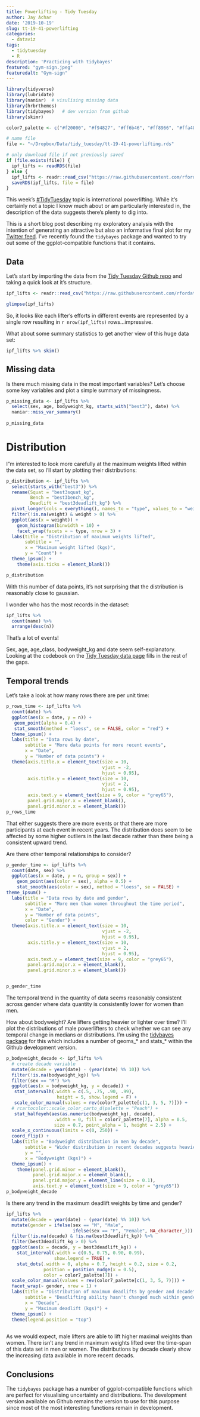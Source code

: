 ```yaml
---
title: Powerlifting - Tidy Tuesday
author: Jay Achar
date: '2019-10-19'
slug: tt-19-41-powerlifting
categories:
  - dataviz
tags:
  - tidytuesday
  - R
description: 'Practicing with tidybayes'
featured: "gym-sign.jpeg"
featuredalt: "Gym-sign"
---
```

```r
library(tidyverse)
library(lubridate)
library(naniar)  # visulising missing data
library(hrbrthemes)
library(tidybayes)   # dev version from github
library(skimr)

color7_palette <- c("#f20000", "#f94827", "#ff6b46", "#ff8966", "#ffa486", "#ffbea8", "#ffd8cb")
```
```r
# name file 
file <- "~/Dropbox/Data/tidy_tuesday/tt-19-41-powerlifting.rds"

# only download file if not previously saved
if (file.exists(file)) {
  ipf_lifts <- readRDS(file)
} else {
  ipf_lifts <- readr::read_csv("https://raw.githubusercontent.com/rfordatascience/tidytuesday/master/data/2019/2019-10-08/ipf_lifts.csv")
  saveRDS(ipf_lifts, file = file)
}

```

This week's [#TidyTuesday](https://thomasmock.netlify.com/post/tidytuesday-a-weekly-social-data-project-in-r/){target="_blank"} topic is international powerlifting. While it's certainly not a topic I know much about or am particularly interested in, the description of the data suggests there's plenty to dig into. 

This is a short blog post describing my exploratory analysis with the intention of generating an attractive but also an informative final plot for my [Twitter feed](https://www.twitter.com/dr_jay_a){target="_blank"}. I've recently found the `tidybayes` package and wanted to try out some of the ggplot-compatible functions that it contains. 

## Data

Let's start by importing the data from the [Tidy Tuesday Github repo](https://github.com/rfordatascience/tidytuesday){target="_blank"} and taking a quick look at it's structure. 

```r
ipf_lifts <- readr::read_csv("https://raw.githubusercontent.com/rfordatascience/tidytuesday/master/data/2019/2019-10-08/ipf_lifts.csv")
```
```r
glimpse(ipf_lifts)
```
So, it looks like each lifter's efforts in different events are represented by a single row resulting in `r nrow(ipf_lifts)` rows...impressive. 

What about some summary statistics to get another view of this huge data set: 
```r
ipf_lifts %>% skim()

```

## Missing data

Is there much missing data in the most important variables? Let's choose some key variables and plot a simple summary of missingness. 

```r
p_missing_data <- ipf_lifts %>% 
  select(sex, age, bodyweight_kg, starts_with("best3"), date) %>% 
  naniar::miss_var_summary()
  
p_missing_data 
```

# Distribution

I"m interested to look more carefully at the maximum weights lifted within the data set, so I'll start by plotting their distributions:

```r
p_distribution <- ipf_lifts %>% 
  select(starts_with("best3")) %>% 
  rename(Squat = "best3squat_kg", 
         Bench = "best3bench_kg",
         Deadlift = "best3deadlift_kg") %>% 
  pivot_longer(cols = everything(), names_to = "type", values_to = "weight") %>% 
  filter(!is.na(weight) & weight > 0) %>% 
  ggplot(aes(x = weight)) +
    geom_histogram(binwidth = 10) +
    facet_wrap(facets = ~ type, nrow = 3) +
  labs(title = "Distribution of maximum weights lifted",
       subtitle = "",
       x = "Maximum weight lifted (kgs)",
       y = "Count") +
  theme_ipsum() +
    theme(axis.ticks = element_blank())

p_distribution
```

With this number of data points, it's not surprising that the distribution is reasonably close to gaussian. 

I wonder who has the most records in the dataset:
```r
ipf_lifts %>% 
  count(name) %>% 
  arrange(desc(n))
```
That's a lot of events!

Sex, age, age_class, bodyweight_kg and date seem self-explanatory. Looking at the codebook on the [Tidy Tuesday data page](https://github.com/rfordatascience/tidytuesday/tree/master/data/2019/2019-10-08){target="_blank"} fills in the rest of the gaps.

## Temporal trends

Let's take a look at how many rows there are per unit time: 
```r

p_rows_time <- ipf_lifts %>% 
  count(date) %>% 
  ggplot(aes(x = date, y = n)) +
   geom_point(alpha = 0.4) +
   stat_smooth(method = "loess", se = FALSE, color = "red") +
  theme_ipsum() +
  labs(title = "Data rows by date",
       subtitle = "More data points for more recent events",
       x = "Date",
       y = "Number of data points") +
  theme(axis.title.x = element_text(size = 10,
                                    vjust = -2,
                                    hjust = 0.95),
        axis.title.y = element_text(size = 10, 
                                    vjust = 2,
                                    hjust = 0.95),
        axis.text.y = element_text(size = 9, color = "grey65"),
        panel.grid.major.x = element_blank(),
        panel.grid.minor.x = element_blank())
p_rows_time
```

That either suggests there are more events or that there are more participants at each event in recent years. The distribution does seem to be affected by some higher outliers in the last decade rather than there being a consistent upward trend. 

Are there other temporal relationships to consider? 

```r
p_gender_time <- ipf_lifts %>% 
  count(date, sex) %>% 
  ggplot(aes(x = date, y = n, group = sex)) +
    geom_point(aes(color = sex), alpha = 0.5) +
    stat_smooth(aes(color = sex), method = "loess", se = FALSE) +
theme_ipsum() +
  labs(title = "Data rows by date and gender",
       subtitle = "More men than women throughout the time period",
       x = "Date",
       y = "Number of data points", 
       color = "Gender") +
  theme(axis.title.x = element_text(size = 10,
                                    vjust = -2,
                                    hjust = 0.95),
        axis.title.y = element_text(size = 10, 
                                    vjust = 2,
                                    hjust = 0.95),
        axis.text.y = element_text(size = 9, color = "grey65"),
        panel.grid.major.x = element_blank(), 
        panel.grid.minor.x = element_blank())


p_gender_time
```

The temporal trend in the quantity of data seems reasonably consistent across gender where data quantity is consistently lower for women than men. 

How about bodyweight? Are lifters getting heavier or lighter over time? I'll plot the distributions of male powerlifters to check whether we can see any temporal change in medians or distributions. I'm using the [tidybayes package](https://mjskay.github.io/tidybayes/index.html){target="_blank"} for this which includes a number of geoms_* and stats_* within the Github development version. 

```r
p_bodyweight_decade <- ipf_lifts %>%
  # create decade variable
  mutate(decade = year(date) - (year(date) %% 10)) %>%
  filter(!is.na(bodyweight_kg)) %>% 
  filter(sex == "M") %>% 
  ggplot(aes(x = bodyweight_kg, y = decade)) +
   stat_intervalh(.width = c(.5, .75, .90, .99),
                   height = 5, show.legend = F) +
   scale_color_manual(values = rev(color7_palette[c(1, 3, 5, 7)])) +
  # rcartocolor::scale_color_carto_d(palette = "Peach") + 
   stat_halfeyeh(aes(as.numeric(bodyweight_kg), decade),
                  .width = 0, fill = color7_palette[7], alpha = 0.5,
                  size = 0.7, point_alpha = 1, height = 2.5) +
  scale_x_continuous(limits = c(0, 250)) +
  coord_flip() +
  labs(title = "Bodyweight distribution in men by decade",
       subtitle = "Wider distribution in recent decades suggests heavier outliers",
       y = "", 
       x = "Bodyweight (kgs)") +
  theme_ipsum() +
    theme(panel.grid.minor = element_blank(),
          panel.grid.major.x = element_blank(),
          panel.grid.major.y = element_line(size = 0.1),
          axis.text.y = element_text(size = 9, color = "grey65"))
p_bodyweight_decade
```

Is there any trend in the maximum deadlift weights by time and gender? 

```r
ipf_lifts %>% 
  mutate(decade = year(date) - (year(date) %% 10)) %>%
  mutate(gender = ifelse(sex == "M", "Male", 
                         ifelse(sex == "F", "Female", NA_character_))) %>% 
  filter(!is.na(decade) & !is.na(best3deadlift_kg)) %>% 
  filter(best3deadlift_kg > 0) %>% 
  ggplot(aes(x = decade, y = best3deadlift_kg)) +
    stat_interval(.width = c(0.5, 0.75, 0.90, 0.99),
                  show.legend = TRUE) +
    stat_dots(.width = 0, alpha = 0.7, height = 0.2, size = 0.2,
              position = position_nudge(x = 0.5),
              color = color7_palette[7]) +
  scale_color_manual(values = rev(color7_palette[c(1, 3, 5, 7)])) +
  facet_wrap(~ gender, nrow = 1) +
  labs(title = "Distribution of maximum deadlifts by gender and decade",
       subtitle = "Deadlifting ability hasn't changed much within gender across decades",
       x = "Decade", 
       y = "Maximum deadlift (kgs)") +
  theme_ipsum() +
  theme(legend.position = "top")
  
```

As we would expect, male lifters are able to lift higher maximal weights than women. There isn't any trend in maximum weights lifted over the time-span of this data set in men or women. The distributions by decade clearly show the increasing data available in more recent decads. 

## Conclusions

The `tidybayes` package has a number of ggplot-compatible functions which are perfect for visualising uncertainty and distributions. The development version available on Github remains the version to use for this purpose since most of the most interesting functions remain in development. 

